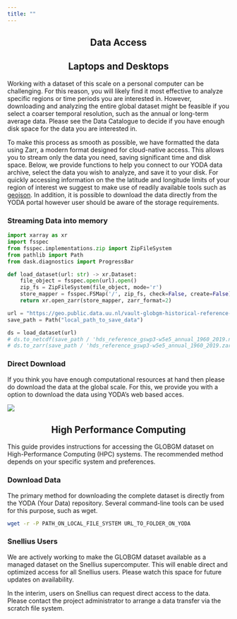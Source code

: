 ```yaml
---
title: ""
---
```


::: {style="text-align: center;"}
<h2>Data Access</h2>
:::

<div style="text-align: center;">
  <h2>Laptops and Desktops</h2>
</div>

Working with a dataset of this scale on a personal computer can be challenging. For this reason, you will likely find it most effective to analyze specific regions or time periods you are interested in. However, downloading and analyzing the entire global dataset might be feasible if you select a coarser temporal resolution, such as the annual or long-term average data. Please see the Data Catalogue to decide if you have enough disk space for the data you are interested in.

To make this process as smooth as possible, we have formatted the data using Zarr, a modern format designed for cloud-native access. This allows you to stream only the data you need, saving significant time and disk space. Below, we provide functions to help you connect to our YODA data archive, select the data you wish to analyze, and save it to your disk. For quickly accessing information on the the latitude and longitude limits of your region of interest we suggest to make use of readily available tools such as [geojson](https://geojson.io/). In addition, it is possible to download the data directly from the YODA portal however user should be aware of the storage requirements.

<!-- TODO: add links, update gif -->

<div style="text-align: left;">
  <h3>Streaming Data into memory</h3>
</div>

```python
import xarray as xr
import fsspec
from fsspec.implementations.zip import ZipFileSystem
from pathlib import Path
from dask.diagnostics import ProgressBar

def load_dataset(url: str) -> xr.Dataset:
    file_object = fsspec.open(url).open()
    zip_fs = ZipFileSystem(file_object, mode='r')
    store_mapper = fsspec.FSMap('/', zip_fs, check=False, create=False)
    return xr.open_zarr(store_mapper, zarr_format=2)

url = "https://geo.public.data.uu.nl/vault-globgm-historical-reference-gswp3-w5e5/research-globgm-historical-reference-gswp3-w5e5%5B1754035745%5D/original/annual/hds_reference_gswp3-w5e5_annual_1960_2019.zarr.zip"
save_path = Path("local_path_to_save_data")

ds = load_dataset(url)
# ds.to_netcdf(save_path / 'hds_reference_gswp3-w5e5_annual_1960_2019.nc')
# ds.to_zarr(save_path / 'hds_reference_gswp3-w5e5_annual_1960_2019.zarr')
```

<div style="text-align: left;">
  <h3>Direct Download</h3>
</div>

If you think you have enough computational resources at hand then please do download the data at the global scale. For this, we provide you with a option to download the data using YODA's web based acces.

![](../images/web_dav_gif.gif)

<div style="text-align: center;">
  <h2>High Performance Computing</h2>
</div>

This guide provides instructions for accessing the GLOBGM dataset on High-Performance Computing (HPC) systems. The recommended method depends on your specific system and preferences.

<!-- #TODO: add codes for the yoda repo full download -->
<div style="text-align: left;">
  <h3>Download Data</h3>
</div>

The primary method for downloading the complete dataset is directly from the YODA (Your Data) repository. Several command-line tools can be used for this purpose, such as wget.

```bash
wget -r -P PATH_ON_LOCAL_FILE_SYSTEM URL_TO_FOLDER_ON_YODA 
```

<div style="text-align: left;">
  <h3>Snellius Users</h3>
</div>

We are actively working to make the GLOBGM dataset available as a managed dataset on the Snellius supercomputer. This will enable direct and optimized access for all Snellius users. Please watch this space for future updates on availability.

In the interim, users on Snellius can request direct access to the data. Please contact the project administrator to arrange a data transfer via the scratch file system.